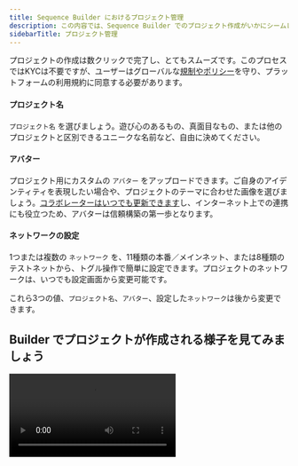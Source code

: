 ```yaml
---
title: Sequence Builder におけるプロジェクト管理
description: この内容では、Sequence Builder でのプロジェクト作成がいかにシームレスで簡単か、KYC不要で利用できることを強調しています。ユーザーはグローバルな規制やプラットフォームの利用規約を遵守する必要があります。プロジェクト名の選択、カスタムアバターのアップロード、ネットワークの設定などが可能です。
sidebarTitle: プロジェクト管理
---
```


プロジェクトの作成は数クリックで完了し、とてもスムーズです。このプロセスではKYCは不要ですが、ユーザーはグローバルな[規制やポリシー](https://support.sequence.xyz/en/article/sequence-list-of-restricted-regions-1eked2s/)を守り、プラットフォームの利用規約に同意する必要があります。

#### プロジェクト名
`プロジェクト名` を選びましょう。遊び心のあるもの、真面目なもの、または他のプロジェクトと区別できるユニークな名前など、自由に決めてください。

#### アバター
プロジェクト用にカスタムの `アバター` をアップロードできます。ご自身のアイデンティティを表現したい場合や、プロジェクトのテーマに合わせた画像を選びましょう。[コラボレーターはいつでも更新できます](/solutions/builder/project-settings#watch-how-to-invite-collaborators)し、インターネット上での連携にも役立つため、アバターは信頼構築の第一歩となります。

#### ネットワークの設定
1つまたは複数の `ネットワーク` を、11種類の本番／メインネット、または8種類のテストネットから、トグル操作で簡単に設定できます。プロジェクトのネットワークは、いつでも設定画面から変更可能です。

これら3つの値、`プロジェクト名`、`アバター`、設定した`ネットワーク`は後から変更できます。

## Builder でプロジェクトが作成される様子を見てみましょう

<Frame>
  <video controls className="w-full aspect-video" src="/video/builder/02_Project_Management.mp4" />
</Frame>
